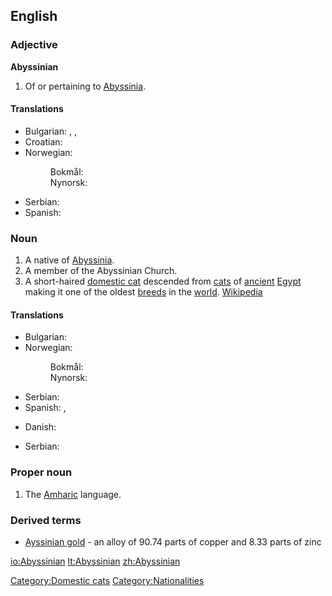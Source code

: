 ==English==

===Adjective===
'''Abyssinian'''

# Of or pertaining to [[Abyssinia]].

====Translations====
{{trans-top|of or pertaining to Abyssinia}}
* Bulgarian: {{t-|bg|абисински}},  {{t-|bg|етиопски}}, {{t|bg|абисинец|m|tr=abisínec|sc=Cyrl}}
* Croatian: {{t-|hr|Abesinac}}
* Norwegian:
*: Bokmål: {{t-|no|abessinsk}}
*: Nynorsk: {{t-|nn|abessinsk|xs=Norwegian Nynorsk}}
{{trans-mid}}
* Serbian: {{t-|sr|абисински|m|tr=abisinski|sc=Cyrl}}
* Spanish: {{t+|es|abisinio}}
{{trans-bottom}}

===Noun===
{{en-noun}}

# A native of [[Abyssinia]].
# A member of the Abyssinian Church.
# A short-haired [[domestic cat]] descended from [[cat]]s of [[ancient]] [[Egypt]] making it one of the oldest [[breed]]s in the [[world]]. [[w:Abyssinian (cat)|Wikipedia]]

====Translations====
{{trans-top|a native of Abyssinia}}
* Bulgarian: {{t-|bg|абисинец}}
* Norwegian:
*: Bokmål: {{t+|no|abessinier}}
*: Nynorsk: {{t|nn|abessiniar|xs=Norwegian Nynorsk}}
{{trans-mid}}
* Serbian: {{t|sr|абисинац|m|tr=abisinac|sc=Cyrl}}
* Spanish: {{t+|es|abisinio|m}}, {{t-|es|abisinia|f}}
{{trans-bottom}}
{{trans-top|cat}}
* Danish: {{t+|da|abyssinier}}
{{trans-mid}}
* Serbian: {{t-|sr|абисинка|f|tr=abisinka|sc=Cyrl}}
{{trans-bottom}}

===Proper noun===
{{en-proper noun}}

# The [[Amharic]] language.

===Derived terms===
* [[Ayssinian gold]] - an alloy of 90.74 parts of copper and 8.33 parts of zinc

[[Category:Domestic cats]]
[[Category:Nationalities]]

[[io:Abyssinian]]
[[lt:Abyssinian]]
[[zh:Abyssinian]]